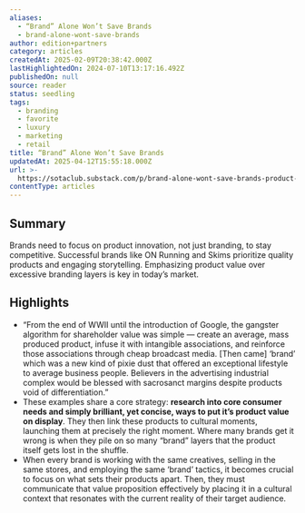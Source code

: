 ```yaml
---
aliases:
  - “Brand” Alone Won’t Save Brands
  - brand-alone-wont-save-brands
author: edition+partners
category: articles
createdAt: 2025-02-09T20:38:42.000Z
lastHighlightedOn: 2024-07-10T13:17:16.492Z
publishedOn: null
source: reader
status: seedling
tags:
  - branding
  - favorite
  - luxury
  - marketing
  - retail
title: “Brand” Alone Won’t Save Brands
updatedAt: 2025-04-12T15:55:18.000Z
url: >-
  https://sotaclub.substack.com/p/brand-alone-wont-save-brands-product-strategy?utm_source=post-email-title&publication_id=663077&post_id=144469637&utm_campaign=email-post-title&isFreemail=false&r=og9hp&triedRedirect=true&utm_medium=email
contentType: articles
---
```

## Summary

Brands need to focus on product innovation, not just branding, to stay competitive. Successful brands like ON Running and Skims prioritize quality products and engaging storytelling. Emphasizing product value over excessive branding layers is key in today’s market.

## Highlights

- “From the end of WWII until the introduction of Google, the gangster algorithm for shareholder value was simple — create an average, mass produced product, infuse it with intangible associations, and reinforce those associations through cheap broadcast media. [Then came] ‘brand’ which was a new kind of pixie dust that offered an exceptional lifestyle to average business people. Believers in the advertising industrial complex would be blessed with sacrosanct margins despite products void of differentiation.”
- These examples share a core strategy: **research into core consumer needs and simply brilliant, yet concise, ways to put it’s product value on display**. They then link these products to cultural moments, launching them at precisely the right moment. Where many brands get it wrong is when they pile on so many “brand” layers that the product itself gets lost in the shuffle.
- When every brand is working with the same creatives, selling in the same stores, and employing the same ‘brand’ tactics, it becomes crucial to focus on what sets their products apart. Then, they must communicate that value proposition effectively by placing it in a cultural context that resonates with the current reality of their target audience.
